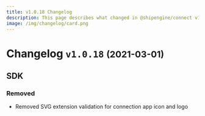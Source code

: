 ```yaml
---
title: v1.0.18 Changelog
description: This page describes what changed in @shipengine/connect v1.0.18
image: /img/changelog/card.png
---
```


Changelog `v1.0.18` <small>(2021-03-01)</small>
=========================================================

SDK
---------------------------------------
### Removed
* Removed SVG extension validation for connection app icon and logo
